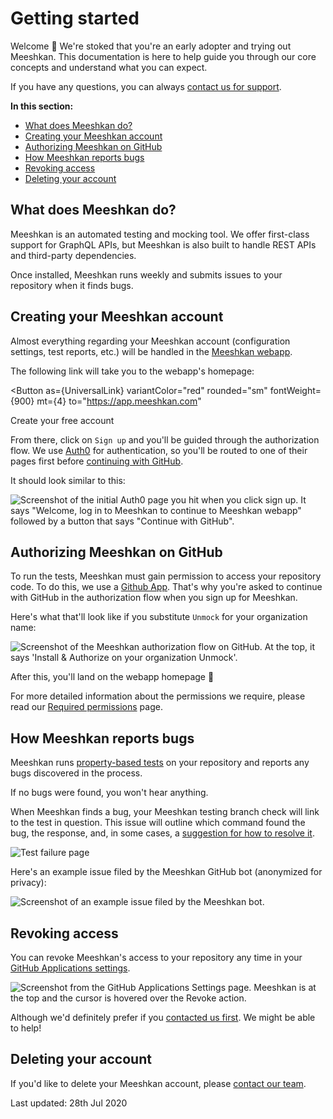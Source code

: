 
# Getting started

Welcome <span role="img" aria-label="waving hand">👋</span> We're stoked that you're an early adopter and trying out Meeshkan. This documentation is here to help guide you through our core concepts and understand what you can expect.

If you have any questions, you can always [contact us for support](/contact/).

**In this section:**

- [What does Meeshkan do?](#what-does-meeshkan-do)
- [Creating your Meeshkan account](#creating-your-meeshkan-account)
- [Authorizing Meeshkan on GitHub](#authorizing-meeshkan-on-github)
- [How Meeshkan reports bugs](#how-meeshkan-reports-bugs)
- [Revoking access](#revoking-access)
- [Deleting your account](#deleting-your-account)

## What does Meeshkan do?

Meeshkan is an automated testing and mocking tool. We offer first-class support for GraphQL APIs, but Meeshkan is also built to handle REST APIs and third-party dependencies.

Once installed, Meeshkan runs weekly and submits issues to your repository when it finds bugs.

## Creating your Meeshkan account

Almost everything regarding your Meeshkan account (configuration settings, test reports, etc.) will be handled in the [Meeshkan webapp](https://app.meeshkan.com).

The following link will take you to the webapp's homepage:

<Button
  as={UniversalLink}
  variantColor="red"
  rounded="sm"
  fontWeight={900}
  mt={4}
  to="https://app.meeshkan.com"
>
  Create your free account
</Button>

From there, click on `Sign up` and you'll be guided through the authorization flow. We use [Auth0](https://auth0.com/) for authentication, so you'll be routed to one of their pages first before [continuing with GitHub](#authorizing-meeshkan-on-github).

It should look similar to this:

![Screenshot of the initial Auth0 page you hit when you click sign up. It says "Welcome, log in to Meeshkan to continue to Meeshkan webapp" followed by a button that says "Continue with GitHub".](https://user-images.githubusercontent.com/26869552/88674552-3e0a2b80-d0ea-11ea-9bb0-b6dc7e8adfe8.png)

## Authorizing Meeshkan on GitHub

To run the tests, Meeshkan must gain permission to access your repository code. To do this, we use a [Github App](https://developer.github.com/apps/differences-between-apps/). That's why you're asked to continue with GitHub in the authorization flow when you sign up for Meeshkan.

Here's what that'll look like if you substitute `Unmock` for your organization name:

![Screenshot of the Meeshkan authorization flow on GitHub. At the top, it says 'Install & Authorize on your organization Unmock'.](https://user-images.githubusercontent.com/26869552/81223394-36a11d80-8fe6-11ea-91db-d7c4224b7894.png)

After this, you'll land on the webapp homepage <span role="img" aria-label="party popper">🎉</span>

For more detailed information about the permissions we require, please read our [Required permissions](./required-permissions) page.

## How Meeshkan reports bugs

Meeshkan runs [property-based tests](/docs/faq/#what-is-property-based-testing) on your repository and reports any bugs discovered in the process.

If no bugs were found, you won't hear anything.

When Meeshkan finds a bug, your Meeshkan testing branch check will link to the test in question. This issue will outline which command found the bug, the response, and, in some cases, a [suggestion for how to resolve it](/docs/how-meeshkan-works/#suggested-fixes).

![Test failure page](https://media.graphcms.com/1cB1gX9SvSestn25tohj)

Here's an example issue filed by the Meeshkan GitHub bot (anonymized for privacy):

![Screenshot of an example issue filed by the Meeshkan bot.](https://user-images.githubusercontent.com/26869552/81219610-4e75a300-8fe0-11ea-9760-a41cb1a1812c.png)

## Revoking access

You can revoke Meeshkan's access to your repository any time in your [GitHub Applications settings](https://github.com/settings/applications).

![Screenshot from the GitHub Applications Settings page. Meeshkan is at the top and the cursor is hovered over the Revoke action.](https://user-images.githubusercontent.com/26869552/81219329-f474dd80-8fdf-11ea-90a0-b0e65c59733e.png)

Although we'd definitely prefer if you [contacted us first](/contact/). We might be able to help!

## Deleting your account

If you'd like to delete your Meeshkan account, please [contact our team](/contact/).

<Box mt={10}>
  <Text as="i">Last updated: 28th Jul 2020</Text>
</Box>
